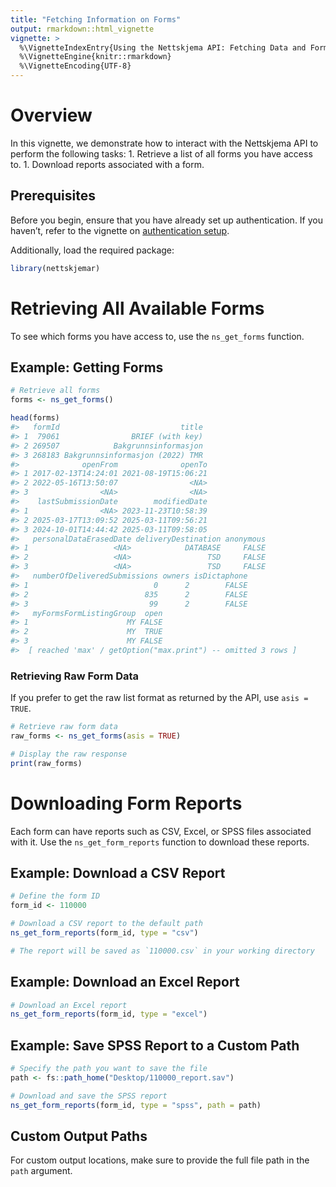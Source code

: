 ```yaml
---
title: "Fetching Information on Forms"
output: rmarkdown::html_vignette
vignette: >
  %\VignetteIndexEntry{Using the Nettskjema API: Fetching Data and Forms}
  %\VignetteEngine{knitr::rmarkdown}
  %\VignetteEncoding{UTF-8}
---
```




# Overview

In this vignette, we demonstrate how to interact with the Nettskjema API to perform the following tasks:
1. Retrieve a list of all forms you have access to.
1. Download reports associated with a form.


## Prerequisites

Before you begin, ensure that you have already set up authentication.
If you haven’t, refer to the vignette on [authentication setup](authentication.html).

Additionally, load the required package:

```r
library(nettskjemar)
```

# Retrieving All Available Forms

To see which forms you have access to, use the `ns_get_forms` function.

## Example: Getting Forms


``` r
# Retrieve all forms
forms <- ns_get_forms()

head(forms)
#>   formId                           title
#> 1  79061                BRIEF (with key)
#> 2 269507            Bakgrunnsinformasjon
#> 3 268183 Bakgrunnsinformasjon (2022) TMR
#>              openFrom              openTo
#> 1 2017-02-13T14:24:01 2021-08-19T15:06:21
#> 2 2022-05-16T13:50:07                <NA>
#> 3                <NA>                <NA>
#>    lastSubmissionDate        modifiedDate
#> 1                <NA> 2023-11-23T10:58:39
#> 2 2025-03-17T13:09:52 2025-03-11T09:56:21
#> 3 2024-10-01T14:44:42 2025-03-11T09:58:05
#>   personalDataErasedDate deliveryDestination anonymous
#> 1                   <NA>            DATABASE     FALSE
#> 2                   <NA>                 TSD     FALSE
#> 3                   <NA>                 TSD     FALSE
#>   numberOfDeliveredSubmissions owners isDictaphone
#> 1                            0      2        FALSE
#> 2                          835      2        FALSE
#> 3                           99      2        FALSE
#>   myFormsFormListingGroup  open
#> 1                      MY FALSE
#> 2                      MY  TRUE
#> 3                      MY FALSE
#>  [ reached 'max' / getOption("max.print") -- omitted 3 rows ]
```

### Retrieving Raw Form Data

If you prefer to get the raw list format as returned by the API, use `asis = TRUE`.

```r
# Retrieve raw form data
raw_forms <- ns_get_forms(asis = TRUE)

# Display the raw response
print(raw_forms)
```

# Downloading Form Reports

Each form can have reports such as CSV, Excel, or SPSS files associated with it.
Use the `ns_get_form_reports` function to download these reports.

## Example: Download a CSV Report

```r
# Define the form ID
form_id <- 110000

# Download a CSV report to the default path
ns_get_form_reports(form_id, type = "csv")

# The report will be saved as `110000.csv` in your working directory
```

## Example: Download an Excel Report

```r
# Download an Excel report
ns_get_form_reports(form_id, type = "excel")
```

## Example: Save SPSS Report to a Custom Path

```r
# Specify the path you want to save the file
path <- fs::path_home("Desktop/110000_report.sav")

# Download and save the SPSS report
ns_get_form_reports(form_id, type = "spss", path = path)
```

## Custom Output Paths

For custom output locations, make sure to provide the full file path in the `path` argument.

